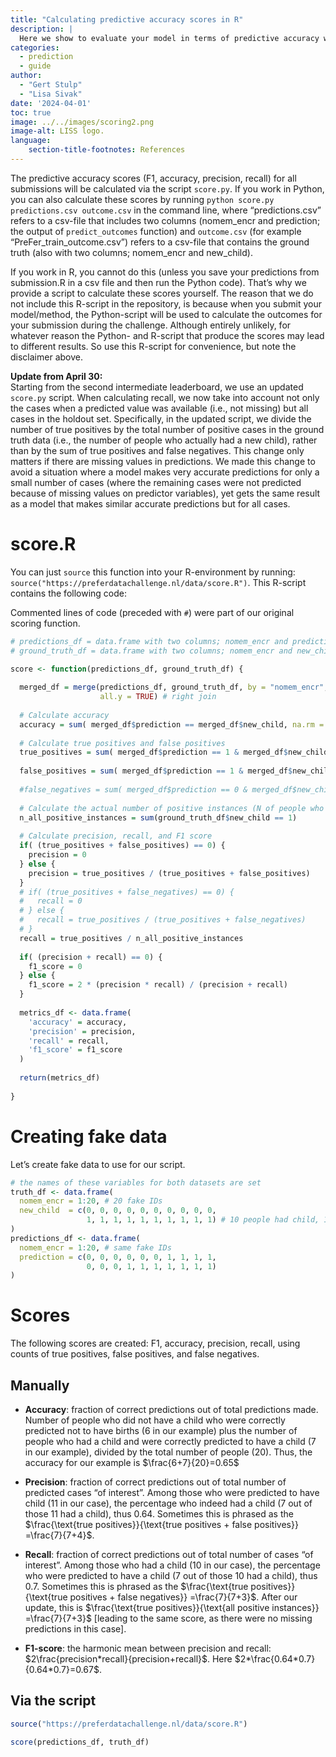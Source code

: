 ```yaml
---
title: "Calculating predictive accuracy scores in R"
description: |
  Here we show to evaluate your model in terms of predictive accuracy when you are working in R.
categories:
  - prediction
  - guide
author: 
  - "Gert Stulp"
  - "Lisa Sivak"
date: '2024-04-01'
toc: true
image: ../../images/scoring2.png
image-alt: LISS logo. 
language: 
    section-title-footnotes: References
---
```


The predictive accuracy scores (F1, accuracy, precision, recall) for all submissions will be calculated via the script `score.py`. If you work in Python, you can also calculate these scores by running `python score.py predictions.csv outcome.csv` in the command line, where "predictions.csv" refers to a csv-file that includes two columns (nomem_encr and prediction; the output of `predict_outcomes` function) and `outcome.csv` (for example "PreFer_train_outcome.csv") refers to a csv-file that contains the ground truth (also with two columns; nomem_encr and new_child). 

If you work in R, you cannot do this (unless you save your predictions from submission.R in a csv file and then run the Python code). That's why we provide a script to calculate these scores yourself. The reason that we do not include this R-script in the repository, is because when you submit your model/method, the Python-script will be used to calculate the outcomes for your submission during the challenge. Although entirely unlikely, for whatever reason the Python- and R-script that produce the scores may lead to different results. So use this R-script for convenience, but note the disclaimer above.

**Update from April 30:**  
Starting from the second intermediate leaderboard, we use an updated `score.py` script. When calculating recall, we now take into account not only the cases when a predicted value was available (i.e., not missing) but all cases in the holdout set. Specifically, in the updated script, we divide the number of true positives by the total number of positive cases in the ground truth data (i.e., the number of people who actually had a new child), rather than by the sum of true positives and false negatives. This change only matters if there are missing values in predictions. We made this change to avoid a situation where a model makes very accurate predictions for only a small number of cases (where the remaining cases were not predicted because of missing values on predictor variables), yet gets the same result as a model that makes similar accurate predictions but for all cases. 

# score.R
You can just `source` this function into your R-environment by running: `source("https://preferdatachallenge.nl/data/score.R")`. This R-script contains the following code:

Commented lines of code (preceded with `#`) were part of our original scoring function. 
```r
# predictions_df = data.frame with two columns; nomem_encr and predictions
# ground_truth_df = data.frame with two columns; nomem_encr and new_child

score <- function(predictions_df, ground_truth_df) {
  
  merged_df = merge(predictions_df, ground_truth_df, by = "nomem_encr",
                    all.y = TRUE) # right join
  
  # Calculate accuracy
  accuracy = sum( merged_df$prediction == merged_df$new_child, na.rm = T) / length(merged_df$new_child) 
  
  # Calculate true positives and false positives 
  true_positives = sum( merged_df$prediction == 1 & merged_df$new_child == 1, na.rm = T )
  
  false_positives = sum( merged_df$prediction == 1 & merged_df$new_child == 0 , na.rm = T)
  
  #false_negatives = sum( merged_df$prediction == 0 & merged_df$new_child == 1 , na.rm = T)
  
  # Calculate the actual number of positive instances (N of people who actually had a new child) for calculating recall
  n_all_positive_instances = sum(ground_truth_df$new_child == 1)
  
  # Calculate precision, recall, and F1 score
  if( (true_positives + false_positives) == 0) {
    precision = 0
  } else {
    precision = true_positives / (true_positives + false_positives)
  }
  # if( (true_positives + false_negatives) == 0) {
  #   recall = 0
  # } else {
  #   recall = true_positives / (true_positives + false_negatives)
  # }
  recall = true_positives / n_all_positive_instances
  
  if( (precision + recall) == 0) {
    f1_score = 0
  } else {
    f1_score = 2 * (precision * recall) / (precision + recall)
  }
  
  metrics_df <- data.frame(
    'accuracy' = accuracy,
    'precision' = precision,
    'recall' = recall,
    'f1_score' = f1_score
  )
  
  return(metrics_df)
  
}
```


# Creating fake data
Let's create fake data to use for our script. 
```r
# the names of these variables for both datasets are set
truth_df <- data.frame(
  nomem_encr = 1:20, # 20 fake IDs
  new_child  = c(0, 0, 0, 0, 0, 0, 0, 0, 0, 0,
                 1, 1, 1, 1, 1, 1, 1, 1, 1, 1) # 10 people had child, 10 people did not
)
predictions_df <- data.frame(
  nomem_encr = 1:20, # same fake IDs
  prediction = c(0, 0, 0, 0, 0, 0, 1, 1, 1, 1,
                 0, 0, 0, 1, 1, 1, 1, 1, 1, 1)
)
```

# Scores
The following scores are created: F1, accuracy, precision, recall, using counts of true positives, false positives, and false negatives.

## Manually
- **Accuracy**: fraction of correct predictions out of total predictions made. Number of people who did not have a child who were correctly predicted not to have births (6 in our example) plus the number of people who had a child and were correctly predicted to have a child (7 in our example), divided by the total number of people (20). Thus, the accuracy for our example is $\frac{6+7}{20}=0.65$

- **Precision**: fraction of correct predictions out of total number of predicted cases "of interest". Among those who were predicted to have child (11 in our case), the percentage who indeed had a child (7 out of those 11 had a child), thus 0.64. Sometimes this is phrased as the $\frac{\text{true positives}}{\text{true positives + false positives}} =\frac{7}{7+4}$.

- **Recall**: fraction of correct predictions out of total number of cases "of interest". Among those who had a child (10 in our case), the percentage who were predicted to have a child (7 out of those 10 had a child), thus 0.7. Sometimes this is phrased as the $\frac{\text{true positives}}{\text{true positives + false negatives}} =\frac{7}{7+3}$. After our update, this is $\frac{\text{true positives}}{\text{all positive instances}} =\frac{7}{7+3}$ [leading to the same score, as there were no missing predictions in this case].

- **F1-score**: the harmonic mean between precision and recall: $2\frac{precision*recall}{precision+recall}$. Here $2*\frac{0.64*0.7}{0.64*0.7}=0.67$.

## Via the script
```r
source("https://preferdatachallenge.nl/data/score.R")
```

```r
score(predictions_df, truth_df)
```



